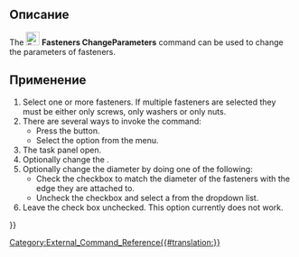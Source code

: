 <languages/>

<div class="mw-translate-fuzzy">
{{Docnav/ru
|[[Fasteners_ChamferHole/ru|ChamferHole]]
|
|[[Fasteners_Workbench/ru|Fasteners]]
|IconL=Fasteners_ChamferHole.svg
|IconR=
|IconC=Fasteners_workbench_icon.svg
}}
</div>

{{GuiCommand
|Name=Fasteners ChangeParameters
|MenuLocation=Fasteners → Change fastener parameters
|Workbenches=[[Fasteners_Workbench|Fasteners]]
|Shortcut=None
|SeeAlso=
}}

<span id="Description"></span>
==Описание== 

The [[Image:Fasteners_ChangeParameters.svg|24px]] '''Fasteners ChangeParameters''' command can be used to change the parameters of fasteners.

<span id="Usage"></span>
==Применение== 

# Select one or more fasteners. If multiple fasteners are selected they must be either only screws, only washers or only nuts.
# There are several ways to invoke the command:
#* Press the {{Button|[[Image:Fasteners_ChangeParameters.svg|16px]] [[Fasteners_ChangeParameters|Change fastener parameters]]}} button.
#* Select the {{MenuCommand|Fasteners → [[Image:Fasteners_ChangeParameters.svg|16px]] Change fastener parameters}} option from the menu.
# The {{MenuCommand|Change fastener parameters}} task panel open.
# Optionally change the {{MenuCommand|Fastener type}}.
# Optionally change the diameter by doing one of the following:
#* Check the {{MenuCommand|Auto set diameter}} checkbox to match the diameter of the fasteners with the edge they are attached to.
#* Uncheck the {{MenuCommand|Auto set diameter}} checkbox and select a {{MenuCommand|Diameter}} from the dropdown list.
# Leave the {{MenuCommand|Set length}} check box unchecked. This option currently does not work.


<div class="mw-translate-fuzzy">
{{Docnav/ru
|[[Fasteners_ChamferHole/ru|ChamferHole]]
|
|[[Fasteners_Workbench/ru|Fasteners]]
|IconL=Fasteners_ChamferHole.svg
|IconR=
|IconC=Fasteners_workbench_icon.svg
}}
</div>

[[Category:External_Command_Reference{{#translation:}}]]
{{Fasteners_Tools_navi{{#translation:}}}}